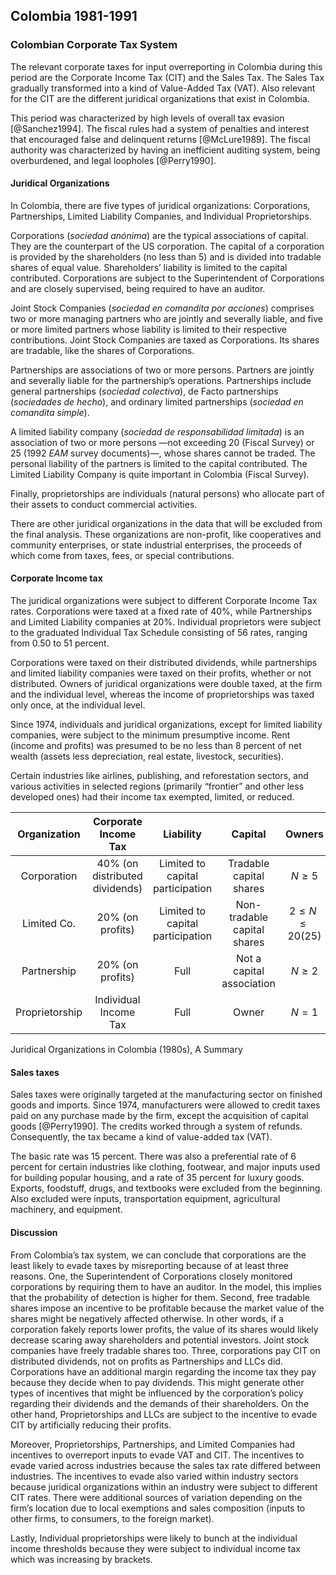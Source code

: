 ## Colombia 1981-1991

### Colombian Corporate Tax System

The relevant corporate taxes for input overreporting in Colombia during this period are the Corporate Income Tax (CIT) and the Sales Tax. The Sales Tax gradually transformed into a kind of Value-Added Tax (VAT). Also relevant for the CIT are the different juridical organizations that exist in Colombia. 

This period was characterized by high levels of overall tax evasion [@Sanchez1994]. The fiscal rules had a system of penalties and interest that encouraged false and delinquent returns [@McLure1989]. The fiscal authority was characterized by having an inefficient auditing system, being overburdened, and legal loopholes [@Perry1990].

#### Juridical Organizations

In Colombia, there are five types of juridical organizations: Corporations, Partnerships, Limited Liability Companies, and Individual Proprietorships.

Corporations (*sociedad anónima*) are the typical associations of capital. They are the counterpart of the US corporation. The capital of a corporation is provided by the shareholders (no less than 5) and is divided into tradable shares of equal value. Shareholders' liability is limited to the capital contributed. Corporations are subject to the Superintendent of Corporations and are closely supervised, being required to have an auditor.

Joint Stock Companies (*sociedad en comandita por acciones*) comprises two or more managing partners who are jointly and severally liable, and five or more limited partners whose liability is limited to their respective contributions. Joint Stock Companies are taxed as Corporations. Its shares are tradable, like the shares of Corporations. 

Partnerships are associations of two or more persons. Partners are jointly and severally liable for the partnership's operations. Partnerships include general partnerships (*sociedad colectiva*), de Facto partnerships (*sociedades de hecho*), and ordinary limited partnerships (*sociedad en comandita simple*).

A limited liability company (*sociedad de responsabilidad limitada*) is an association of two or more persons —not exceeding 20 (Fiscal Survey) or 25 (1992 *EAM* survey documents)—, whose shares cannot be traded. The personal liability of the partners is limited to the capital contributed. The Limited Liability Company is quite important in Colombia (Fiscal Survey).

Finally, proprietorships are individuals (natural persons) who allocate part of their assets to conduct commercial activities.

There are other juridical organizations in the data that will be excluded from the final analysis. These organizations are non-profit, like cooperatives and community enterprises, or state industrial enterprises, the proceeds of which come from taxes, fees, or special contributions.

#### Corporate Income tax

The juridical organizations were subject to different Corporate Income Tax rates. Corporations were taxed at a fixed rate of 40%, while Partnerships and Limited Liability companies at 20%. Individual proprietors were subject to the graduated Individual Tax Schedule consisting of 56 rates, ranging from 0.50 to 51 percent. 

Corporations were taxed on their distributed dividends, while partnerships and limited liability companies were taxed on their profits, whether or not distributed. Owners of juridical organizations were double taxed, at the firm and the individual level, whereas the income of proprietorships was taxed only once, at the individual level. 

Since 1974, individuals and juridical organizations, except for limited liability companies, were subject to the minimum presumptive income. Rent (income and profits) was presumed to be no less than 8 percent of net wealth (assets less depreciation, real estate, livestock, securities).

Certain industries like airlines, publishing, and reforestation sectors, and various activities in selected regions (primarily "frontier" and other less developed ones) had their income tax exempted, limited, or reduced.

::: {#tbl-jo-sum-tbl}

| Organization | Corporate Income Tax | Liability | Capital | Owners |
|:----------------------:|:---:|:---------:|:-------:|:----------:|
| Corporation           | 40% (on distributed dividends) | Limited to capital participation | Tradable capital shares | $N\ge5$ |
| Limited Co. | 20% (on profits) | Limited to capital participation | Non-tradable capital shares | $2\le N \le 20 (25)$ |
| Partnership | 20% (on profits) | Full | Not a capital association | $N\ge2$ |
| Proprietorship | Individual Income Tax | Full | Owner | $N=1$ |


Juridical Organizations in Colombia (1980s), A Summary 

:::



#### Sales taxes

Sales taxes were originally targeted at the manufacturing sector on finished goods and imports. Since 1974, manufacturers were allowed to credit taxes paid on any purchase made by the firm, except the acquisition of capital goods [@Perry1990]. The credits worked through a system of refunds. Consequently, the tax became a kind of value-added tax (VAT). 

The basic rate was 15 percent. There was also a preferential rate of 6 percent for certain industries like clothing, footwear, and major inputs used for building popular housing, and a rate of 35 percent for luxury goods. Exports, foodstuff, drugs, and textbooks were excluded from the beginning. Also excluded were inputs, transportation equipment, agricultural machinery, and equipment.

#### Discussion

From Colombia's tax system, we can conclude that corporations are the least likely to evade taxes by misreporting because of at least three reasons. One, the Superintendent of Corporations closely monitored corporations by requiring them to have an auditor. In the model, this implies that the probability of detection is higher for them. Second, free tradable shares impose an incentive to be profitable because the market value of the shares might be negatively affected otherwise. In other words, if a corporation fakely reports lower profits, the value of its shares would likely decrease scaring away shareholders and potential investors. Joint stock companies have freely tradable shares too. Three, corporations pay CIT on distributed dividends, not on profits as Partnerships and LLCs did. Corporations have an additional margin regarding the income tax they pay because they decide when to pay dividends. This might generate other types of incentives that might be influenced by the corporation's policy regarding their dividends and the demands of their shareholders. On the other hand, Proprietorships and LLCs are subject to the incentive to evade CIT by artificially reducing their profits.

Moreover, Proprietorships, Partnerships, and Limited Companies had incentives to overreport inputs to evade VAT and CIT. The incentives to evade varied across industries because the sales tax rate differed between industries. The incentives to evade also varied within industry sectors because juridical organizations within an industry were subject to different CIT rates. There were additional sources of variation depending on the firm's location due to local exemptions and sales composition (inputs to other firms, to consumers, to the foreign market).

Lastly, Individual proprietorships were likely to bunch at the individual income thresholds because they were subject to individual income tax which was increasing by brackets.


